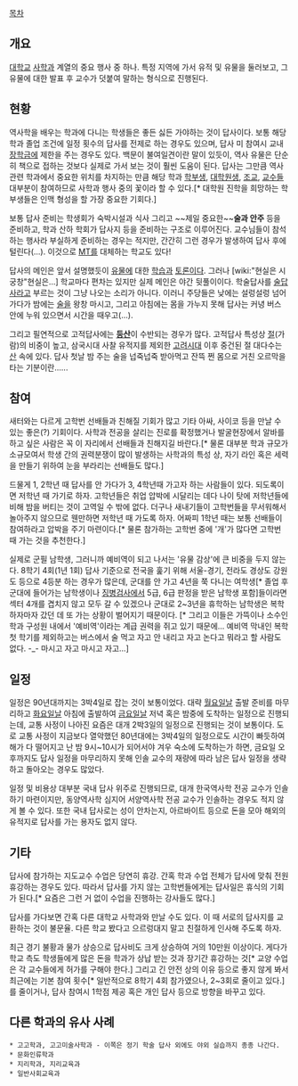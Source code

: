 [[목차]]

== 개요 ==
[[대학교]] [[사학과]] 계열의 중요 행사 중 하나.
특정 지역에 가서 유적 및 유물을 둘러보고, 그 유물에 대한 발표 후 교수가 덧붙여 말하는 형식으로 진행된다.

== 현황 ==
역사학을 배우는 학과에 다니는 학생들은 좋든 싫든 가야하는 것이 답사이다. 보통 해당 학과 졸업 조건에 일정 횟수의 답사를 전제로 하는 경우도 있으며, 답사 미 참여시 교내 [[장학금]]에 제한을 주는 경우도 있다. 백문이 불여일견이란 말이 있듯이, 역사 유물은 단순히 책으로 접하는 것보다 실제로 가서 보는 것이 훨씬 도움이 된다. 답사는 그만큼 역사 관련 학과에서 중요한 위치를 차지하는 만큼 해당 학과 [[학부생]], [[대학원생]], [[조교]], [[교수]]들 대부분이 참여하므로 사학과 행사 중의 꽃이라 할 수 있다.[* 대학원 진학을 희망하는 학부생들은 인맥 형성을 할 가장 중요한 기회다.]

보통 답사 준비는 학생회가 숙박시설과 식사 그리고 ~~제일 중요한~~'''술과 안주''' 등을 준비하고, 학과 산하 학회가 답사지 등을 준비하는 구조로 이루어진다. 교수님들이 참석하는 행사라 부실하게 준비하는 경우는 적지만, 간간히 그런 경우가 발생하여 답사 후에 털린다(...). 이것으로 [[MT]]를 대체하는 학교도 있다!

답사의 메인은 앞서 설명했듯이 [[유물]]에 대한 [[학습]]과 [[토론]]이다. 그러나 [wiki:"현실은 시궁창"현실은...] 학교마다 편차는 있지만 실제 메인은 야간 뒷풀이이다. 학술답사를 [[술]]답사라고 부르는 것이 그냥 나오는 소리가 아니다. 이러니 주당들은 낮에는 설렁설렁 넘어가다가 밤에는 [[술]]을 왕창 마시고, 그리고 아침에는 몸을 가누지 못해 답사는 커녕 버스 안에 누워 있으면서 시간을 때우고(...).

그리고 필연적으로 고적답사에는 '''[[등산]]'''이 수반되는 경우가 많다. 고적답사 특성상 [[절]](가람)의 비중이 높고, 삼국시대 사찰 유적지를 제외한 [[고려]]시대 이후 중건된 절 대다수는 [[산]] 속에 있다. 답사 첫날 밤 주는 술을 넙죽넙죽 받아먹고 잔뜩 쩐 몸으로 거친 오르막을 타는 기분이란......

== 참여 ==
새터와는 다르게 고학번 선배들과 친해질 기회가 많고 기타 아싸, 사이코 등을 만날 수 있는 좋은(?) 기회이다. 사학과 전공을 살리는 진로를 확정했거나 발굴현장에서 알바를 하고 싶은 사람은 꼭 이 자리에서 선배들과 친해지길 바란다.[* 물론 대부분 학과 규모가 소규모여서 학생 간의 권력분쟁이 많이 발생하는 사학과의 특성 상, 자기 라인 혹은 세력을 만들기 위하여 눈을 부라리는 선배들도 많다.]

드물게 1, 2학년 때 답사를 안 가다가 3, 4학년때 가고자 하는 사람들이 있다. 되도록이면 저학년 때 가기로 하자. 고학년들은 취업 압박에 시달리는 데다 나이 탓에 저학년들에 비해 밤을 버티는 것이 고역일 수 밖에 없다. 더구나 새내기들이 고학번들을 무서워해서 놀아주지 않으므로 웬만하면 저학년 때 가도록 하자. 어짜피 1학년 때는 보통 선배들이 참여하라고 압박을 주기 마련이다.[* 물론 참가하는 고학번 중에 '개'가 많다면 고학번 때 가는 것을 추천한다.]

실제로 군필 남학생, 그러니까 예비역이 되고 나서는 '유물 감상'에 큰 비중을 두지 않는다. 8학기 4회(1년 1회) 답사 기준으로 전국을 훑기 위해 서울-경기, 전라도 경상도 강원도 등으로 4등분 하는 경우가 많은데, 군대를 안 가고 4년을 쭉 다니는 여학생[* 졸업 후 군대에 들어가는 남학생이나 [[징병검사]]에서 5급, 6급 판정을 받은 남학생 포함]들이라면 섹터 4개를 겹치지 않고 모두 갈 수 있겠으나 군대로 2~3년을 휴학하는 남학생은 복학하자마자 갔던 데 또 가는 상황이 벌어지기 때문이다. [* 그리고 이들은 가뜩이나 소수인 학과 구성원 내에서 '예비역'이라는 계급 권력을 쥐고 있기 때문에... 예비역 막내인 복학 첫 학기를 제외하고는 버스에서 술 먹고 자고 안 내리고 자고 논다고 뭐라고 할 사람도 없다. -_- 마시고 자고 마시고 자고...]

== 일정 ==
일정은 90년대까지는 3박4일로 잡는 것이 보통이었다. 대략 [[월요일]]날 출발 준비를 마무리하고 [[화요일]]날 아침에 출발하여 [[금요일]]날 저녁 혹은 밤중에 도착하는 일정으로 진행되는데, 교통 사정이 나아진 요즘은 대개 2박3일의 일정으로 진행되는 것이 보통이다. 도로 교통 사정이 지금보다 열악했던 80년대에는 3박4일의 일정으로도 시간이 빠듯하여 해가 다 떨어지고 난 밤 9시~10시가 되어서야 겨우 숙소에 도착하는가 하면, 금요일 오후까지도 답사 일정을 마무리하지 못해 인솔 교수의 재량에 따라 남은 답사 일정을 생략하고 돌아오는 경우도 많았다. 

일정 및 비용상 대부분 국내 답사 위주로 진행되므로, 대개 한국역사학 전공 교수가 인솔하기 마련이지만, 동양역사학 심지어 서양역사학 전공 교수가 인솔하는 경우도 적지 않게 볼 수 있다. 또한 국내 답사로는 성이 안차는지, 아르바이트 등으로 돈을 모아 해외의 유적지로 답사를 가는 용자도 없지 않다.

== 기타 ==
답사에 참가하는 지도교수 수업은 당연히 휴강. 간혹 학과 수업 전체가 답사에 맞춰 전원 휴강하는 경우도 있다. 따라서 답사를 가지 않는 고학번들에게는 답사일은 휴식의 기회가 된다.[* 요즘은 그런 거 없이 수업을 진행하는 강사들도 많다.]

답사를 가다보면 간혹 다른 대학교 사학과와 만날 수도 있다. 이 때 서로의 답사지를 교환하는 것이 불문율. 다른 학교 봤다고 으르렁대지 말고 친절하게 인사해 주도록 하자.

최근 경기 불황과 물가 상승으로 답사비도 크게 상승하여 거의 10만원 이상이다. 게다가 학교 측도 학생들에게 많은 돈을 학과가 상납 받는 것과 장기간 휴강하는 것[* 교양 수업은 각 교수들에게 허가를 구해야 한다.] 그리고 긴 안전 상의 이유 등으로 좋지 않게 봐서 최근에는 기본 참여 횟수[* 일반적으로 8학기 4회 참가였으나, 2~3회로 줄이고 있다.]를 줄이거나, 답사 참여시 1학점 제공 혹은 개인 답사 등으로 방향을 바꾸고 있다.

== 다른 학과의 유사 사례 ==
 * 고고학과, 고고미술사학과 - 이쪽은 정기 학술 답사 외에도 야외 실습까지 종종 나간다.
 * 문화인류학과
 * 지리학과, 지리교육과
 * 일반사회교육과

